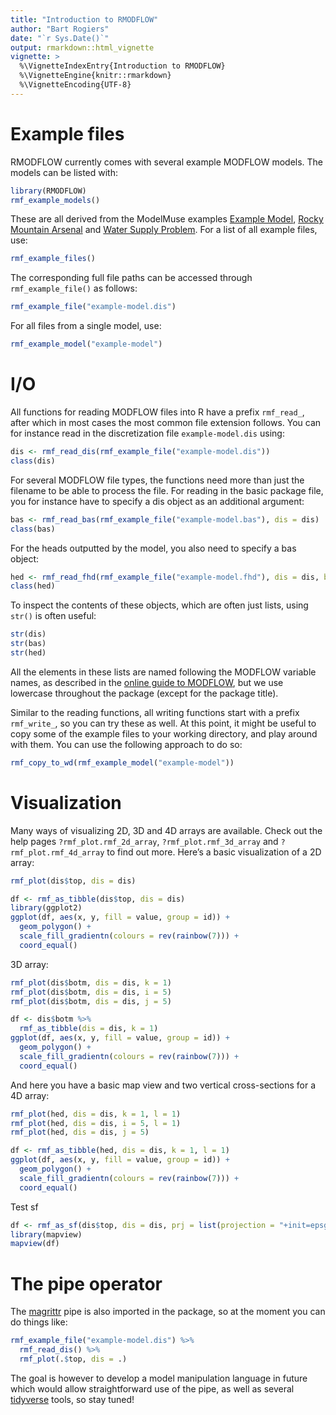 ```yaml
---
title: "Introduction to RMODFLOW"
author: "Bart Rogiers"
date: "`r Sys.Date()`"
output: rmarkdown::html_vignette
vignette: >
  %\VignetteIndexEntry{Introduction to RMODFLOW}
  %\VignetteEngine{knitr::rmarkdown}
  %\VignetteEncoding{UTF-8}
---
```


# Example files

RMODFLOW currently comes with several example MODFLOW models. The models can be listed with:

```r
library(RMODFLOW)
rmf_example_models()
```

These are all derived from the ModelMuse examples [Example Model](https://water.usgs.gov/nrp/gwsoftware/ModelMuse/Help/example_model.htm),
[Rocky Mountain Arsenal](https://water.usgs.gov/nrp/gwsoftware/ModelMuse/Help/rocky_mountain_arsenal.htm) and
[Water Supply Problem](https://water.usgs.gov/nrp/gwsoftware/ModelMuse/Help/index.html?water_supply_problem.htm). For a list of all example files, use:

```r
rmf_example_files()
```

The corresponding full file paths can be accessed through `rmf_example_file()` as follows:

```r
rmf_example_file("example-model.dis")
```

For all files from a single model, use:

```r
rmf_example_model("example-model")
```

# I/O

All functions for reading MODFLOW files into R have a prefix `rmf_read_`, after which in most cases the most common file extension follows. You can for instance read in the discretization file `example-model.dis` using:

```r
dis <- rmf_read_dis(rmf_example_file("example-model.dis"))
class(dis)
```

For several MODFLOW file types, the functions need more than just the filename to be able to process the file. For reading in the basic package file, you for instance have to specify a dis object as an additional argument:

```r
bas <- rmf_read_bas(rmf_example_file("example-model.bas"), dis = dis)
class(bas)
```

For the heads outputted by the model, you also need to specify a bas object:

```r
hed <- rmf_read_fhd(rmf_example_file("example-model.fhd"), dis = dis, bas = bas)
class(hed)
```

To inspect the contents of these objects, which are often just lists, using `str()` is often useful:

```r
str(dis)
str(bas)
str(hed)
```

All the elements in these lists are named following the MODFLOW variable names, as described in the [online guide to MODFLOW](https://water.usgs.gov/nrp/gwsoftware/modflow2000/MFDOC/), but we use lowercase throughout the package (except for the package title).

Similar to the reading functions, all writing functions start with a prefix `rmf_write_`, so you can try these as well. At this point, it might be useful to copy some of the example files to your working directory, and play around with them. You can use the following approach to do so:

```r
rmf_copy_to_wd(rmf_example_model("example-model"))
```

# Visualization

Many ways of visualizing 2D, 3D and 4D arrays are available. Check out the help pages `?rmf_plot.rmf_2d_array`, `?rmf_plot.rmf_3d_array` and `?rmf_plot.rmf_4d_array` to find out more. Here's a basic visualization of a 2D array:

```r
rmf_plot(dis$top, dis = dis)
```

```r
df <- rmf_as_tibble(dis$top, dis = dis)
library(ggplot2)
ggplot(df, aes(x, y, fill = value, group = id)) +
  geom_polygon() +
  scale_fill_gradientn(colours = rev(rainbow(7))) +
  coord_equal()
```

3D array:

```r
rmf_plot(dis$botm, dis = dis, k = 1)
rmf_plot(dis$botm, dis = dis, i = 5)
rmf_plot(dis$botm, dis = dis, j = 5)
```

```r
df <- dis$botm %>%
  rmf_as_tibble(dis = dis, k = 1)
ggplot(df, aes(x, y, fill = value, group = id)) +
  geom_polygon() +
  scale_fill_gradientn(colours = rev(rainbow(7))) +
  coord_equal()
```



And here you have a basic map view and two vertical cross-sections for a 4D array:

```r
rmf_plot(hed, dis = dis, k = 1, l = 1)
rmf_plot(hed, dis = dis, i = 5, l = 1)
rmf_plot(hed, dis = dis, j = 5)
```

```r
df <- rmf_as_tibble(hed, dis = dis, k = 1, l = 1)
ggplot(df, aes(x, y, fill = value, group = id)) +
  geom_polygon() +
  scale_fill_gradientn(colours = rev(rainbow(7))) +
  coord_equal()
```

Test sf

```r
df <- rmf_as_sf(dis$top, dis = dis, prj = list(projection = "+init=epsg:31370", origin = c(0,0,0), rotation = 0))
library(mapview)
mapview(df)
```


# The pipe operator

The [magrittr](https://cran.r-project.org/web/packages/magrittr/index.html) pipe is also imported in the package, so at the moment you can do things like:

```r
rmf_example_file("example-model.dis") %>% 
  rmf_read_dis() %>% 
  rmf_plot(.$top, dis = .)
```

The goal is however to develop a model manipulation language in future which would allow straightforward use of the pipe, as well as several [tidyverse](http://tidyverse.org/) tools, so stay tuned!
